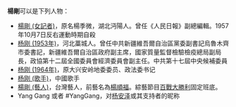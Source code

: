 '''楊剛'''可以是下列人物：
* [[楊剛_(女記者)|楊剛 (女記者)]]，原名楊季微，湖北沔陽人。曾任《人民日報》副總編輯。1957年10月7日反右運動時期自殺
* [[杨刚_(1953年)|杨刚 (1953年)]]，河北藁城人。曾任中共新疆維吾爾自治區黨委副書記烏魯木齊市委書記，新疆維吾爾自治區政府副主席，國家質量監督檢驗檢疫總局副局長，政協第十二屆全國委員會經濟委員會副主任。中共第十七屆中央候補委員
* [[杨刚_(1964年)|杨刚 (1964年)]]，原大兴安岭地委委员、政法委书记
* [[杨刚_(歌手)|杨刚 (歌手)]]，中國歌手
* [[楊剛_(藝人)|楊剛 (藝人)]]，台灣藝人，前藝名為[[楊順福|楊順福]]。綜藝節目[[百戰大勝利|百戰大勝利]]固定班底。
* Yang Gang 或者 #YangGang，对[[杨安泽|杨安泽]]{{Link-en|杨安泽2020年总统竞选|Andrew Yang 2020 presidential campaign|2020年总统竞选}}或其支持者的昵称
{{disambig|G刚|Cat=二字杨姓人名消歧义}}